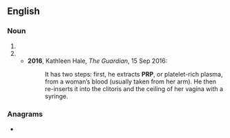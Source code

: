 {{also|PrP}}
==English==

===Noun===
{{en-noun|?}}

# {{initialism of|psychological refractory period|lang=en}}
# {{initialism of|[[platelet]]-[[rich]] [[plasma]]|lang=en}}
#* '''2016''', Kathleen Hale, ''The Guardian'', 15 Sep 2016:
#*: It has two steps: first, he extracts '''PRP''', or platelet-rich plasma, from a woman’s blood (usually taken from her arm). He then re-inserts it into the clitoris and the ceiling of her vagina with a syringe.

===Anagrams===
* {{anagrams|en|a=ppr|PPR|RPP|p.pr.}}